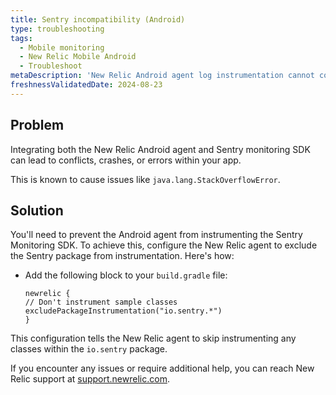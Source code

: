 ```yaml
---
title: Sentry incompatibility (Android)
type: troubleshooting
tags:
  - Mobile monitoring
  - New Relic Mobile Android
  - Troubleshoot
metaDescription: 'New Relic Android agent log instrumentation cannot coexist with Sentry Android.'
freshnessValidatedDate: 2024-08-23
---
```


## Problem

Integrating both the New Relic Android agent and Sentry monitoring SDK can lead to conflicts, crashes, or errors within your app.

This is known to cause issues like `java.lang.StackOverflowError`.

## Solution

You'll need to prevent the Android agent from instrumenting the Sentry Monitoring SDK. To achieve this, configure the New Relic agent to exclude the Sentry package from instrumentation. Here's how:

* Add the following block to your `build.gradle` file:

    ```
    newrelic {
    // Don't instrument sample classes
    excludePackageInstrumentation("io.sentry.*")
    }
    ```

This configuration tells the New Relic agent to skip instrumenting any classes within the `io.sentry` package.

If you encounter any issues or require additional help, you can reach New Relic support at [support.newrelic.com](https://support.newrelic.com).